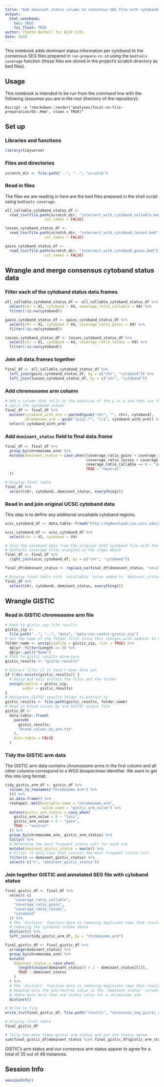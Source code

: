 ```yaml
---
title: "Add dominant status column to consensus SEG file with cytoband field"
output: 
  html_notebook:
    toc: TRUE
    toc_float: TRUE
author: Chante Bethell for ALSF CCDL
date: 2020
---
```


This notebook adds dominant status information per cytoband to the consensus SEG files prepared in `run-prepare-cn.sh` using the `bedtools coverage` function (these files are stored in the project's scratch directory as bed files).

## Usage

This notebook is intended to be run from the command line with the following (assumes you are in the root directory of the repository):

```
Rscript -e "rmarkdown::render('analyses/focal-cn-file-preparation/03-.Rmd', clean = TRUE)"
```

## Set up

### Libraries and functions

```r
library(tidyverse)
```

### Files and directories

```r
scratch_dir <- file.path("..", "..", "scratch")
```

### Read in files 

The files we are reading in here are the bed files prepared in the shell script using `bedtools coverage`.

```r
all_callable_cytoband_status_df <-
  read_tsv(file.path(scratch_dir, "intersect_with_cytoband_callable.bed"),
                  col_names = FALSE)

losses_cytoband_status_df <-
  read_tsv(file.path(scratch_dir, "intersect_with_cytoband_losses.bed"),
                  col_names = FALSE)

gains_cytoband_status_df <-
  read_tsv(file.path(scratch_dir, "intersect_with_cytoband_gains.bed"),
                  col_names = FALSE)
```

## Wrangle and merge consensus cytoband status data

### Filter each of the cytoband status data.frames

```r
all_callable_cytoband_status_df <- all_callable_cytoband_status_df %>%
  select(chr = X1, cytoband = X4, coverage_ratio_callable = X9) %>%
  filter(!is.na(cytoband))

gains_cytoband_status_df <- gains_cytoband_status_df %>%
  select(chr = X1, cytoband = X4, coverage_ratio_gains = X9) %>%
  filter(!is.na(cytoband))

losses_cytoband_status_df <- losses_cytoband_status_df %>%
  select(chr = X1, cytoband = X4, coverage_ratio_losses = X9) %>%
  filter(!is.na(cytoband))
```

### Join all data.frames together

```r
final_df <- all_callable_cytoband_status_df %>%
  left_join(gains_cytoband_status_df, by = c("chr", "cytoband")) %>%
  left_join(losses_cytoband_status_df, by = c("chr", "cytoband"))
```

### Add chromosome arm column

```r
# Add a column that tells us the position of the p or q and then use this to
# split the cytoband column
final_df <- final_df %>%
  mutate(cytoband_with_arm = paste0(gsub("chr", "", chr), cytoband),
         chromosome_arm = gsub("(p|q).*", "\\1", cytoband_with_arm)) %>%
  select(-cytoband_with_arm)
```

### Add `dominant_status` field to final data.frame

```r
final_df <- final_df %>%
  group_by(chromosome_arm) %>%
  mutate(dominant_status = case_when((coverage_ratio_gains > coverage_ratio_losses) ~ "gain",
                                     (coverage_ratio_losses > coverage_ratio_gains) ~ "loss",
                                     coverage_ratio_callable == 0 ~ "uncallable",
                                     TRUE ~ "neutral"
  ))

# Display final table
final_df %>%
  select(chr, cytoband, dominant_status, everything())
```

### Read in and join original UCSC cytoband data

This step is to define any additional uncallable cytoband regions.

```r
ucsc_cytoband_df <- data.table::fread("http://hgdownload.cse.ucsc.edu/goldenpath/hg38/database/cytoBand.txt.gz", data.table = FALSE)

ucsc_cytoband_df <- ucsc_cytoband_df %>%
  select(chr = V1, cytoband = V4)

# Join the cytoband data from the original UCSC cytoband file with the data
# bedtools coverage files wrangled in the steps above
final_df <- final_df %>%
  right_join(ucsc_cytoband_df, by = c("chr", "cytoband"))

final_df$dominant_status <- replace_na(final_df$dominant_status, "uncallable")

# Display final table with `uncallable` value added to `dominant_status` column
final_df %>%
  select(chr, cytoband, dominant_status, everything())
```

## Wrangle GISTIC

### Read in GISTIC chromosome arm file

```r
# Path to gistic zip file results
gistic_zip <-
  file.path("..", "..", "data", "pbta-cnv-cnvkit-gistic.zip")
# Get the name of the folder first since this changes with updates to the date
folder_name <- unzip(zipfile = gistic_zip, list = TRUE) %>%
  dplyr::filter(Length == 0) %>%
  dplyr::pull("Name")
# Path to gistic results directory
gistic_results <- "gistic-results"

# Extract files if it hasn't been done yet
if (!dir.exists(gistic_results)) {
  # Unzip but only extract the files not the folder
  unzip(zipfile = gistic_zip,
        exdir = gistic_results)
}
# Designate GISTIC results folder to extract to
gistic_results <- file.path(gistic_results, folder_name)
# Read in broad values by arm GISTIC output file
gistic_df <-
  data.table::fread(
    paste0(
      gistic_results,
      "broad_values_by_arm.txt"
    ),
    data.table = FALSE
  )
```

### Tidy the GISTIC arm data

The GISTIC arm data contains chromosome arms in the first column and all other columns correspond to a WGS biospecimen identifier.
We want to get this into long format.

```r
tidy_gistic_arm_df <- gistic_df %>%
  column_to_rownames("Chromosome Arm") %>%
  t() %>%
  as.data.frame() %>%
  reshape2::melt(variable.name = "chromosome_arm",
                 value.name = "gistic_arm_value") %>%
  mutate(gistic_arm_status = case_when(
    gistic_arm_value < 0 ~ "loss",
    gistic_arm_value > 0 ~ "gain",
    TRUE ~ "neutral"
  )) %>%
  group_by(chromosome_arm, gistic_arm_status) %>%
  tally() %>%
  # Determine the most frequent status call for each arm
  mutate(dominant_gistic_status = max(n)) %>%
  # Filter to only rows that contain the most frequent status call
  filter(n == dominant_gistic_status) %>%
  select(-c("n", "dominant_gistic_status"))
```

### Join together GISTIC and annotated SEG file with cytoband status

```r
final_gistic_df <- final_df %>%
  select(-c(
    "coverage_ratio_callable",
    "coverage_ratio_gains",
    "coverage_ratio_losses",
    "cytoband"
  )) %>%
  # The `distinct` function here is removing duplicate rows that resulted from
  # removing the cytoband column above
  distinct() %>%
  left_join(tidy_gistic_arm_df, by = "chromosome_arm")

final_gistic_df <- final_gistic_df %>%
  arrange(dominant_status) %>%
  group_by(chromosome_arm) %>%
  mutate(
    dominant_status = case_when(
      length(unique(dominant_status)) > 1 ~ dominant_status[[1]],
      TRUE ~ dominant_status
    )
  ) %>%
  # The `distinct` function here is removing duplicate rows that resulted from
  # keeping only the non-neutral value in the `dominant_status` column where
  # there were more than one status value for a chromosome arm
  distinct()

# Write to file
write_tsv(final_gistic_df, file.path("results", "consensus_seg_gistic_cytoband_status.tsv"))

# Display final table
final_gistic_df

# Tally how many times gistic arm status and our arm status agree
sum(final_gistic_df$dominant_status %in% final_gistic_df$gistic_arm_status)
```

GISTIC's arm status and our consensus arm status appear to agree for a total of 35 out of 48 instances.

## Session Info

```r
sessionInfo()
```

